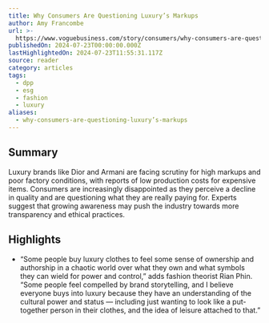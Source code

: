 ```yaml
---
title: Why Consumers Are Questioning Luxury’s Markups
author: Amy Francombe
url: >-
  https://www.voguebusiness.com/story/consumers/why-consumers-are-questioning-luxurys-markups?uID=58ba29f6592c24ef0bdefa76114a43982a806c17a289ed758a3b0794fe834435&utm_campaign=VB_NEWS_Hilary_TUES_230724&utm_source=newsletter&utm_brand=vb&utm_mailing=VB_NEWS_Hilary_TUES_230724&utm_medium=email&utm_term=VB_VogueBusiness
publishedOn: 2024-07-23T00:00:00.000Z
lastHighlightedOn: 2024-07-23T11:55:31.117Z
source: reader
category: articles
tags:
  - dpp
  - esg
  - fashion
  - luxury
aliases:
  - why-consumers-are-questioning-luxury’s-markups
---
```

## Summary

Luxury brands like Dior and Armani are facing scrutiny for high markups and poor factory conditions, with reports of low production costs for expensive items. Consumers are increasingly disappointed as they perceive a decline in quality and are questioning what they are really paying for. Experts suggest that growing awareness may push the industry towards more transparency and ethical practices.

## Highlights
- “Some people buy luxury clothes to feel some sense of ownership and authorship in a chaotic world over what they own and what symbols they can wield for power and control,” adds fashion theorist Rian Phin. “Some people feel compelled by brand storytelling, and I believe everyone buys into luxury because they have an understanding of the cultural power and status — including just wanting to look like a put-together person in their clothes, and the idea of leisure attached to that.”

